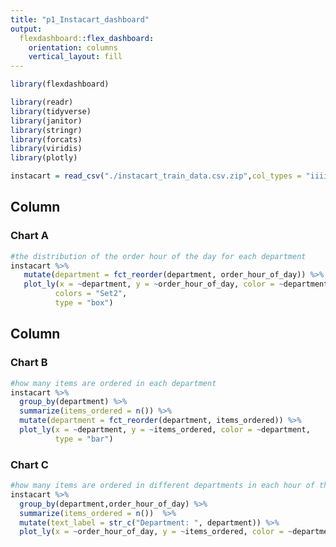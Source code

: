 ```yaml
---
title: "p1_Instacart_dashboard"
output: 
  flexdashboard::flex_dashboard:
    orientation: columns
    vertical_layout: fill
---
```


```r
library(flexdashboard)
```

```r
library(readr)
library(tidyverse)
library(janitor)
library(stringr)
library(forcats)
library(viridis)
library(plotly)
```

```r
instacart = read_csv("./instacart_train_data.csv.zip",col_types = "iiiiiciiiiciicc") 
```

Column {data-width=600}
-----------------------------------------------------------------------

### Chart A

```r
#the distribution of the order hour of the day for each department
instacart %>%
   mutate(department = fct_reorder(department, order_hour_of_day)) %>%
   plot_ly(x = ~department, y = ~order_hour_of_day, color = ~department,
          colors = "Set2",
          type = "box")
```

Column {data-width=400}
-----------------------------------------------------------------------

### Chart B

```r
#how many items are ordered in each department
instacart %>%
  group_by(department) %>%
  summarize(items_ordered = n()) %>%
  mutate(department = fct_reorder(department, items_ordered)) %>% 
  plot_ly(x = ~department, y = ~items_ordered, color = ~department, 
          type = "bar")
```


### Chart C

```r
#how many items are ordered in different departments in each hour of the day
instacart %>%
  group_by(department,order_hour_of_day) %>%
  summarize(items_ordered = n())  %>% 
  mutate(text_label = str_c("Department: ", department)) %>%
  plot_ly(x = ~order_hour_of_day, y = ~items_ordered, color = ~department, type = "scatter", mode = "lines", text = ~text_label) 
```